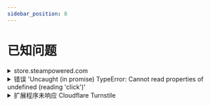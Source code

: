 ```yaml
---
sidebar_position: 8
---
```




<ArticleHead slug="extension/known-issues" />

# 已知问题


<details>
        <summary>store.steampowered.com</summary>

我们的服务仅能解决英文验证码；在该网站上，验证码语言的确定不是来自系统设置，而是来自网站上选择的语言，因此为了正确解决问题，请务必选择英文。

</details>

<details>
        <summary>错误 'Uncaught (in promise) TypeError: Cannot read properties of undefined (reading 'click')'</summary>

如果在通过 CapMonster Cloud 扩展使用点击方法 (ComplexImageTask) 解验证码时出现错误 'Uncaught (in promise) TypeError: Cannot read properties of undefined (reading 'click')'，如截图所示，建议在扩展中设置 'Delay between click' 值 —— 这可能有助于解决问题。
![](./images/known-issues/Uncaught.png)
</details>

<details>
  <summary>扩展程序未响应 Cloudflare Turnstile</summary>

## 通过 Shadow DOM 访问 `websiteKey`  

有时验证码的密钥 (**`websiteKey`**) 隐藏在 *closed* 模式的 `shadow-root` 中。  
例如，在以下 iframe 地址中：  
`https://challenges.cloudflare.com/cdn-cgi/challenge-platform/h/g/turnstile/if/.../0x4AAAAAAA1a2345abc-/auto/...`

此时，`websiteKey` 的值是 *0x4AAAAAAA1a2345abc*。  

如果扩展程序在该 iframe **之前**加载，则可以将 `shadowRoot` 设置为开放模式并提取 `websiteKey`。  
如果 iframe 已经加载，则无法获取该密钥。

作为测试和调试的替代方案，可以使用 **Selenium**（或其他无头浏览器），并在必要时与扩展程序一起运行。

---

## 示例：通过 Selenium 打开 `shadowRoot`

```python
from selenium import webdriver
from selenium.webdriver.common.by import By
import time

# WebDriver 配置
options = webdriver.ChromeOptions()
driver = webdriver.Chrome(options=options)

# 打开页面
driver.get("https://example.com")

# 注入 JavaScript 以打开 ShadowRoot
inject_script = """
const originalAttachShadow = Element.prototype.attachShadow;
Element.prototype.attachShadow = function(...args) {
    if (args[0] && args[0].mode === 'closed') {
        args[0].mode = 'open';
    }
    const shadowRoot = originalAttachShadow.apply(this, args);
    return shadowRoot;
};
console.log('ShadowRoot mode changed to open.');
"""
driver.execute_script(inject_script)

# 等待页面加载
time.sleep(3)

# 在修改 attachShadow 后与 shadow DOM 交互的示例
shadow_host = driver.find_element(By.CSS_SELECTOR, "shadow-host-selector")  # 请指定实际选择器
shadow_root = driver.execute_script("return arguments[0].shadowRoot", shadow_host)

# 与 shadow DOM 中的元素交互
button = shadow_root.find_element(By.CSS_SELECTOR, "button")
button.click()

# 关闭浏览器
driver.quit()
```
如果要在使用扩展程序的同时使用 Selenium，请在启动浏览器时加载扩展程序：

```python
options = webdriver.ChromeOptions()
options.add_extension('your_extension.crx')  # 扩展程序的路径
driver = webdriver.Chrome(options=options)
```
如何下载 CRX 文件，请参阅 [此处。](https://zennolab.atlassian.net/wiki/spaces/EN/pages/2082930692/Works+with+Extensions#How-to-download-browser-extension-as-a-.crx-file)

</details>
